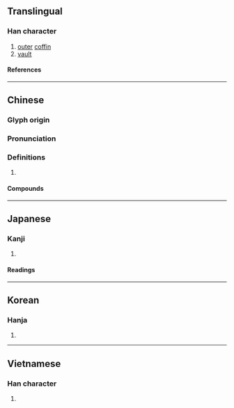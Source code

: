 {{also|椁}}
{{character info/new}}
==Translingual==

===Han character===
{{Han char|rn=75|rad=木|as=11|sn=15|four=47927|canj=DYDL|ids=⿰木郭}}

# [[outer]] [[coffin]]
# [[vault]]

====References====
{{Han ref|kx=0547.050|dkj=15362|dj=0935.020|hdz=21268.010|uh=69E8}}

----

==Chinese==
{{zh-forms|s=椁}}

===Glyph origin===
{{Han etym}}

===Pronunciation===
{{zh-pron
|m=guǒ
|c=gwok3
|mc=y
|oc=y
|cat=
}}

===Definitions===
{{zh-hanzi}}

# {{rfdef|zh}}

====Compounds====
{{zh-der|棺槨}}

----

==Japanese==

===Kanji===
{{ja-kanji|grade=|rs=木11}}

# {{defn|lang=ja|sort=木11}}

====Readings====
{{ja-readings
|on=かく
|kun=そとひつぎ
}}

----

==Korean==

===Hanja===
{{ko-hanja|곽}}

# {{defn|lang=ko|sort=木11}}

----

==Vietnamese==

===Han character===
{{vi-readings|rs=木11|reading=quạch}}

# {{defn|lang=vi|sort=木11}}